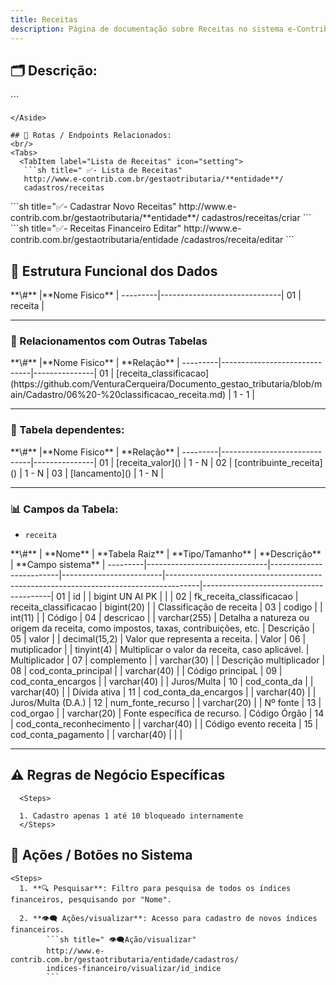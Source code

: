 ```yaml
---
title: Receitas
description: Página de documentação sobre Receitas no sistema e-Contrib.
---
```



## 🗂️ Descrição:

<Aside type="tip" title="Lista de Receitas">
```

```
</Aside>

## 🔁 Rotas / Endpoints Relacionados:
<br/>
<Tabs>
  <TabItem label="Lista de Receitas" icon="setting">
   ```sh title=" ✅- Lista de Receitas"
   http://www.e-contrib.com.br/gestaotributaria/**entidade**/
   cadastros/receitas
   ```
  </TabItem>
  <TabItem label="Cadastrar Novo Receitas" icon="add-document">
   ```sh title="✅- Cadastrar Novo Receitas"
   http://www.e-contrib.com.br/gestaotributaria/**entidade**/
   cadastros/receitas/criar
   ```
  </TabItem>
  <TabItem label="Receitas Financeiro Editar" icon="pencil">
   ```sh title="✅- Receitas Financeiro Editar"
   http://www.e-contrib.com.br/gestaotributaria/entidade
   /cadastros/receita/editar
   ```
  </TabItem>
</Tabs>

## 🧩 Estrutura Funcional dos Dados
<Card title="Tabelas Receita: " type="tip" icon="seti:db">
 **\#**  |**Nome Fisico**               |
---------|------------------------------|
01       |  receita                     |
</Card>

---
### 🔗 Relacionamentos com Outras Tabelas
<Card title="Tabelas Relacionadas - Receita:" type="tip" icon="seti:db">
 **\#**  |**Nome Fisico**               |   **Relação** |
---------|------------------------------|---------------|      
01       | [receita_classificacao](https://github.com/VenturaCerqueira/Documento_gestao_tributaria/blob/main/Cadastro/06%20-%20classificacao_receita.md)        |     1 - 1     |

</Card>

---

### 🔁 Tabela dependentes:
<Card title="Tabelas que receita é dependente: " type="tip" icon="seti:db">
 **\#**  |**Nome Fisico**               |   **Relação** |
---------|------------------------------|---------------| 
01       | [receita_valor]()                |     1 - N     |
02       | [contribuinte_receita]()         |     1 - N     |
03       | [lancamento]()                   |     1 - N     |
</Card>

---

### 📊 Campos da Tabela:

-  `receita`  
<Card title="Campos de receita:" type="tip" icon="seti:db">
 **\#**  | **Nome**                     | **Tabela Raiz**         | **Tipo/Tamanho**        | **Descrição**                                                                        | **Campo sistema**                      |
---------|------------------------------|-------------------------|-------------------------|--------------------------------------------------------------------------------------|----------------------------------------|
01       | id                           |                         | bigint UN AI PK         |                                                                                      |                                        |
02       | fk_receita_classificacao     | receita_classificacao   | bigint(20)              |                                                                                      | Classificação de receita               |
03       | codigo                       |                         | int(11)                 |                                                                                      | Código                                 |
04       | descricao                    |                         | varchar(255)            | Detalha a natureza ou origem da receita, como impostos, taxas, contribuições, etc.   | Descrição                              |
05       | valor                        |                         | decimal(15,2)           | Valor que representa a receita.                                                      | Valor                                  |
06       | mutiplicador                 |                         | tinyint(4)              | Multiplicar o valor da receita, caso aplicável.                                      | Multiplicador                          |
07       | complemento                  |                         | varchar(30)             |                                                                                      | Descrição multiplicador                |
08       | cod_conta_principal          |                         | varchar(40)             |                                                                                      | Código principaL                       |
09       | cod_conta_encargos           |                         | varchar(40)             |                                                                                      | Juros/Multa                            |
10       | cod_conta_da                 |                         | varchar(40)             |                                                                                      | Dívida ativa                           |
11       | cod_conta_da_encargos        |                         | varchar(40)             |                                                                                      | Juros/Multa (D.A.)                     |
12       | num_fonte_recurso            |                         | varchar(20)             |                                                                                      | Nº fonte                               |
13       | cod_orgao                    |                         | varchar(20)             | Fonte específica de recurso.                                                         | Código Órgão                           |  
14       | cod_conta_reconhecimento     |                         | varchar(40)             |                                                                                      | Código evento receita                  |
15       | cod_conta_pagamento          |                         | varchar(40)             |                                                                                      |                                        |        

</Card>

---

## ⚠️ Regras de Negócio Específicas
      <Steps>

      1. Cadastro apenas 1 até 10 bloqueado internamente
      </Steps>


## 🧪 Ações / Botões no Sistema
    <Steps>
      1. **🔍 Pesquisar**: Filtro para pesquisa de todos os índices financeiros, pesquisando por "Nome".
         
      2. **👁️‍🗨️ Ações/visualizar**: Acesso para cadastro de novos índices financeiros.
            ```sh title=" 👁️‍🗨️Ação/visualizar"
            http://www.e-contrib.com.br/gestaotributaria/entidade/cadastros/
            indices-financeiro/visualizar/id_indice
            ```
   </Steps>






